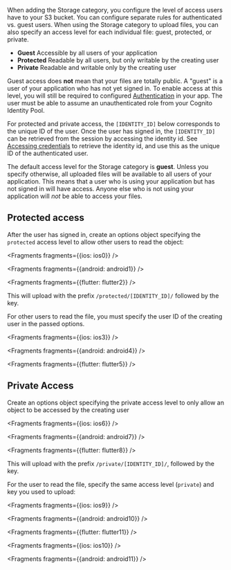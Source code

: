  When adding the Storage category, you configure the level of access users have to your S3 bucket. You can configure separate rules for authenticated vs. guest users. When using the Storage category to upload files, you can also specify an access level for each individual file: guest, protected, or private.

- **Guest** Accessible by all users of your application
- **Protected** Readable by all users, but only writable by the creating user
- **Private** Readable and writable only by the creating user

Guest access does **not** mean that your files are totally public. A "guest" is a user of your application who has not yet signed in. To enable access at this level, you will still be required to configured [Authentication](/lib/auth/getting-started) in your app. The user must be able to assume an unauthenticated role from your Cognito Identity Pool.

For protected and private access, the `[IDENTITY_ID]` below corresponds to the unique ID of the user. Once the user has signed in, the `[IDENTITY_ID]` can be retrieved from the session by accessing the identity id. See [Accessing credentials](/lib/auth/access_credentials) to retrieve the identity id, and use this as the unique ID of the authenticated user.

<Callout>

The default access level for the Storage category is **guest**. Unless you specify otherwise, all uploaded files will be available to all users of your application. This means that a user who is using your application but has not signed in will have access. Anyone else who is not using your application will _not_ be able to access your files.

</Callout>

## Protected access

After the user has signed in, create an options object specifying the `protected` access level to allow other users to read the object:


<Fragments fragments={{ios: ios0}} />


<Fragments fragments={{android: android1}} />


<Fragments fragments={{flutter: flutter2}} />

This will upload with the prefix `/protected/[IDENTITY_ID]/` followed by the key.

For other users to read the file, you must specify the user ID of the creating user in the passed options.


<Fragments fragments={{ios: ios3}} />


<Fragments fragments={{android: android4}} />


<Fragments fragments={{flutter: flutter5}} />

## Private Access

Create an options object specifying the private access level to only allow an object to be accessed by the creating user


<Fragments fragments={{ios: ios6}} />


<Fragments fragments={{android: android7}} />


<Fragments fragments={{flutter: flutter8}} />

This will upload with the prefix `/private/[IDENTITY_ID]/`, followed by the key.

For the user to read the file, specify the same access level (`private`) and key you used to upload:


<Fragments fragments={{ios: ios9}} />


<Fragments fragments={{android: android10}} />


<Fragments fragments={{flutter: flutter11}} />


<Fragments fragments={{ios: ios10}} />


<Fragments fragments={{android: android11}} />
